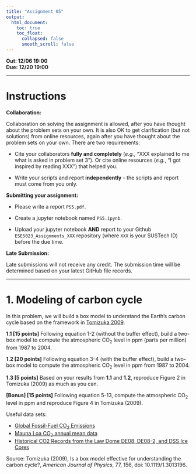 ---
title: "Assignment 05"
output:
  html_document:
    toc: true
    toc_float:
      collapsed: false
      smooth_scroll: false
---

**Out: 12/06 19:00 **  
**Due: 12/20 19:00 **  

***

# Instructions  

**Collaboration:**  

Collaboration on solving the assignment is allowed, after you have thought about the problem sets on your own. It is also OK to get clarification (but not solutions) from online resources, again after you have thought about the problem sets on your own. There are two requirements: 

* Cite your collaborators **fully and completely** (*e.g.*, "XXX explained to me what is asked in problem set 3"). Or cite online resources (*e.g.*, "I got inspired by reading XXX") that helped you.

* Write your scripts and report **independently** - the scripts and report must come from you only.

**Submitting your assignment:**  

* Please write a report `PS5.pdf`. 

* Create a jupyter notebook named `PS5.ipynb`. 

* Upload your jupyter notebook **AND** report to your Github `ESE5023_Assignments_XXX` repository (where `XXX` is your SUSTech ID) before the due time.

**Late Submission:**   

Late submissions will not receive any credit. The submission time will be determined based on your latest GitHub file records.

***

# 1. Modeling of carbon cycle

In this problem, we will build a box model to understand the Earth's carbon cycle based on the framework in [Tomizuka 2009](https://mathcs.holycross.edu/~little/Montserrat1112/envmodbackup/1%252E3013196-1.pdf).  

**1.1 [15 points]** Following equation 1-2 (without the buffer effect), build a two-box model to compute the atmospheric CO~2~ level in ppm (parts per million) from 1987 to 2004.  

**1.2 [20 points]** Following equation 3-4 (with the buffer effect), build a two-box model to compute the atmospheric CO~2~ level in ppm from 1987 to 2004.  

**1.3 [5 points]** Based on your results from **1.1** and **1.2**, reproduce Figure 2 in Tomizuka (2009) as much as you can.  

**[Bonus] [15 points]** Following equation 5-13, compute the atmospheric CO~2~ level in ppm and reproduce Figure 4 in Tomizuka (2009). 

Useful data sets:  

* [Global Fossil-Fuel CO~2~ Emissions](https://data.ess-dive.lbl.gov/portals/CDIAC/FossilFuel-Emissions)
* [Mauna Loa CO~2~ annual mean data](https://gml.noaa.gov/ccgg/trends/data.html)
* [Historical CO2 Records from the Law Dome DE08, DE08-2, and DSS Ice Cores](https://www.osti.gov/dataexplorer/biblio/dataset/1394156)

Source: Tomizuka (2009), Is a box model effective for understanding the carbon cycle?, *American Journal of Physics*, 77, 156, doi: 10.1119/1.3013196.  
